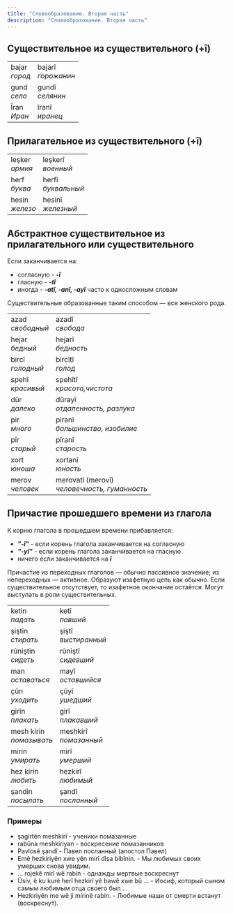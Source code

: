 ```yaml
---
title: "Словообразование. Вторая часть"
description: "Словообразование. Вторая часть"
---
```


## Существительное из существительного (+î)

|||
|-|-|
|bajar<br/>_город_|bajarî<br/>_горожанин_|
|gund<br/>_село_|gundî<br/>_селянин_|
|Îran<br/>_Иран_|îranî<br/>_иранец_|

## Прилагательное из существительного (+î)
|||
|-|-|
|leşker<br/>_армия_|leşkerî<br/>_военный_|
|herf<br/>_буква_|herfî<br/>_буквальный_|
|hesin<br/>_железо_|hesinî<br/>_железный_|

## Абстрактное существительное из прилагательного или существительного

Если заканчивается на:

* согласную - ___-î___
* гласную - ___-tî___
* иногда - ___-atî, -anî, -ayî___ часто к односложным словам

Существительные образованные таким способом — все женского рода.

|||
|-|-|
|azad<br/>_свободный_|azadî<br/>_свобода_|
|hejar<br/>_бедный_|hejarî<br/>_бедность_|
|bircî<br/>_голодный_|bircîtî<br/>_голод_|
|spehî<br/>_красивый_|spehîtî<br/>_красота,чистота_|
|dûr<br/>_далеко_|dûrayî<br/>_отдаленность, разлука_|
|pir<br/>_много_|piranî<br/>_большинство, изобилие_|
|pîr<br/>_старый_|pîranî<br/>_старость_|
|xort<br/>_юноша_|xortanî<br/>_юность_|
|merov<br/>_человек_|merovatî (merovî)<br/>_человечность, гуманность_|

## Причастие прошедшего времени из глагола

К корню глагола в прошедшем времени прибавляется:
* ___"-î"___ - если корень глагола заканчивается на согласную
* ___"-yî"___ - если корень глагола заканчивается на гласную
* ничего если заканчивается на ___î___

Причастие из переходных глаголов — обычно пассивное значение; из непереходных — активное.
Образуют изафетную цепь как обычно.
Если существительное отсутствует, то изафетное окончание остаётся.
Могут выступать в роли существительных.

|||
|-|-|
|ketin<br/>_падать_|ketî<br/>_павший_|
|şiştin<br/>_стирать_|şiştî<br/>_выстиранный_|
|rûniştin<br/>_сидеть_|rûniştî<br/>_сидевший_|
|man<br/>_оставаться_|mayî<br/>_оставшийся_|
|çûn<br/>_уходить_|çûyî<br/>_ушедший_|
|girîn<br/>_плакать_|girî<br/>_плакавший_|
|mesh kirin<br/>_помазывать_|meshkirî<br/>_помазанный_|
|mirin<br/>_умирать_|mirî<br/>_умерший_|
|hez kirin<br/>_любить_|hezkirî<br/>_любимый_|
|şandin<br/>_посылать_|şandî<br/>_посланный_|

### Примеры

* şagirtên meshkirî - ученики помазанные
* rabûna meshkiriyan - воскресение помазанников
* Pavlosê şandî - Павел посланный (апостол Павел)
* Emê hezkiriyên xwe yên mirî dîsa bibînin. - Мы любимых своих умерших снова увидим.
* ... rojekê mirî wê rabin - однажды мертвые воскреснут
* Ûsiv, ê ku kurê herî hezkirî yê bawê xwe bû ... - Иосиф, который сыном самым любимым отца своего был ...
* Hezkiriyên me wê ji mirinê rabin. - Любимые наши от смерти встанут (воскреснут).